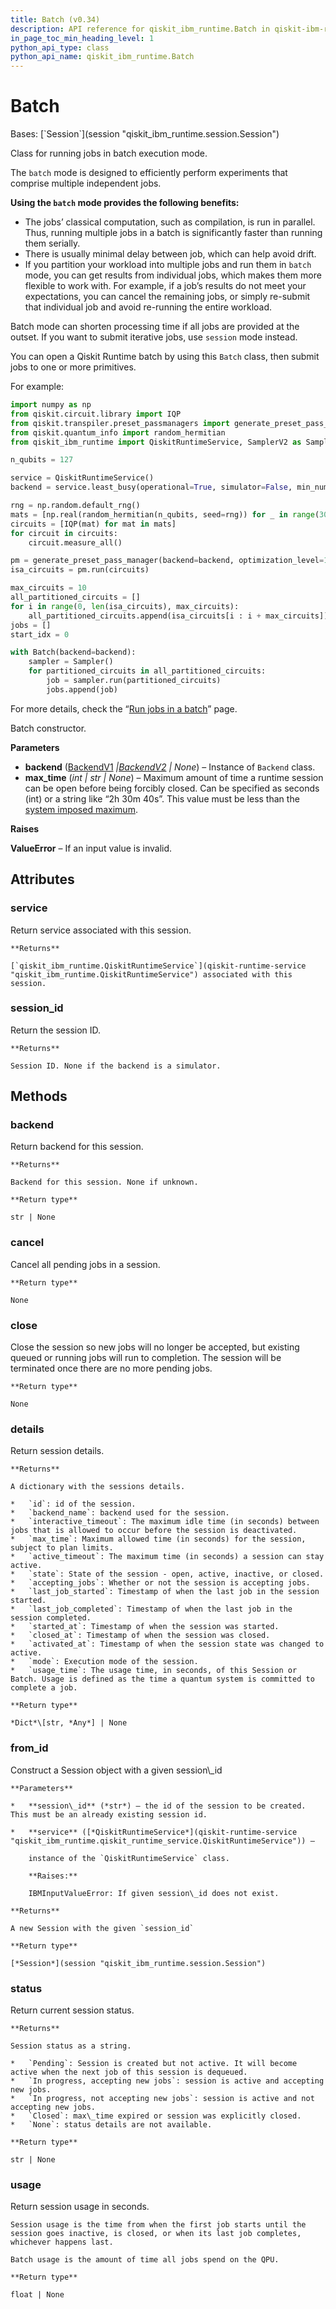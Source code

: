 ```yaml
---
title: Batch (v0.34)
description: API reference for qiskit_ibm_runtime.Batch in qiskit-ibm-runtime v0.34
in_page_toc_min_heading_level: 1
python_api_type: class
python_api_name: qiskit_ibm_runtime.Batch
---
```


# Batch

<Class id="qiskit_ibm_runtime.Batch" isDedicatedPage={true} github="https://github.com/Qiskit/qiskit-ibm-runtime/tree/stable/0.34/qiskit_ibm_runtime/batch.py#L23-L117" signature="Batch(backend=None, max_time=None)" modifiers="class">
  Bases: [`Session`](session "qiskit_ibm_runtime.session.Session")

  Class for running jobs in batch execution mode.

  The `batch` mode is designed to efficiently perform experiments that comprise multiple independent jobs.

  **Using the `batch` mode provides the following benefits:**

  *   The jobs’ classical computation, such as compilation, is run in parallel. Thus, running multiple jobs in a batch is significantly faster than running them serially.
  *   There is usually minimal delay between job, which can help avoid drift.
  *   If you partition your workload into multiple jobs and run them in `batch` mode, you can get results from individual jobs, which makes them more flexible to work with. For example, if a job’s results do not meet your expectations, you can cancel the remaining jobs, or simply re-submit that individual job and avoid re-running the entire workload.

  Batch mode can shorten processing time if all jobs are provided at the outset. If you want to submit iterative jobs, use `session` mode instead.

  You can open a Qiskit Runtime batch by using this `Batch` class, then submit jobs to one or more primitives.

  For example:

  ```python
  import numpy as np
  from qiskit.circuit.library import IQP
  from qiskit.transpiler.preset_passmanagers import generate_preset_pass_manager
  from qiskit.quantum_info import random_hermitian
  from qiskit_ibm_runtime import QiskitRuntimeService, SamplerV2 as Sampler, Batch

  n_qubits = 127

  service = QiskitRuntimeService()
  backend = service.least_busy(operational=True, simulator=False, min_num_qubits=n_qubits)

  rng = np.random.default_rng()
  mats = [np.real(random_hermitian(n_qubits, seed=rng)) for _ in range(30)]
  circuits = [IQP(mat) for mat in mats]
  for circuit in circuits:
      circuit.measure_all()

  pm = generate_preset_pass_manager(backend=backend, optimization_level=1)
  isa_circuits = pm.run(circuits)

  max_circuits = 10
  all_partitioned_circuits = []
  for i in range(0, len(isa_circuits), max_circuits):
      all_partitioned_circuits.append(isa_circuits[i : i + max_circuits])
  jobs = []
  start_idx = 0

  with Batch(backend=backend):
      sampler = Sampler()
      for partitioned_circuits in all_partitioned_circuits:
          job = sampler.run(partitioned_circuits)
          jobs.append(job)
  ```

  For more details, check the “[Run jobs in a batch](/guides/run-jobs-batch)” page.

  Batch constructor.

  **Parameters**

  *   **backend** ([BackendV1](/api/qiskit/1.4/qiskit.providers.BackendV1 "(in Qiskit v1.3)")  *|*[*BackendV2*](/api/qiskit/qiskit.providers.BackendV2 "(in Qiskit v1.3)") *| None*) – Instance of `Backend` class.
  *   **max\_time** (*int | str | None*) – Maximum amount of time a runtime session can be open before being forcibly closed. Can be specified as seconds (int) or a string like “2h 30m 40s”. This value must be less than the [system imposed maximum](/guides/max-execution-time).

  **Raises**

  **ValueError** – If an input value is invalid.

  ## Attributes

  ### service

  <Attribute id="qiskit_ibm_runtime.Batch.service">
    Return service associated with this session.

    **Returns**

    [`qiskit_ibm_runtime.QiskitRuntimeService`](qiskit-runtime-service "qiskit_ibm_runtime.QiskitRuntimeService") associated with this session.
  </Attribute>

  ### session\_id

  <Attribute id="qiskit_ibm_runtime.Batch.session_id">
    Return the session ID.

    **Returns**

    Session ID. None if the backend is a simulator.
  </Attribute>

  ## Methods

  ### backend

  <Function id="qiskit_ibm_runtime.Batch.backend" github="https://github.com/Qiskit/qiskit-ibm-runtime/tree/stable/0.34/qiskit_ibm_runtime/session.py#L204-L212" signature="backend()">
    Return backend for this session.

    **Returns**

    Backend for this session. None if unknown.

    **Return type**

    str | None
  </Function>

  ### cancel

  <Function id="qiskit_ibm_runtime.Batch.cancel" github="https://github.com/Qiskit/qiskit-ibm-runtime/tree/stable/0.34/qiskit_ibm_runtime/session.py#L190-L194" signature="cancel()">
    Cancel all pending jobs in a session.

    **Return type**

    None
  </Function>

  ### close

  <Function id="qiskit_ibm_runtime.Batch.close" github="https://github.com/Qiskit/qiskit-ibm-runtime/tree/stable/0.34/qiskit_ibm_runtime/session.py#L196-L202" signature="close()">
    Close the session so new jobs will no longer be accepted, but existing queued or running jobs will run to completion. The session will be terminated once there are no more pending jobs.

    **Return type**

    None
  </Function>

  ### details

  <Function id="qiskit_ibm_runtime.Batch.details" github="https://github.com/Qiskit/qiskit-ibm-runtime/tree/stable/0.34/qiskit_ibm_runtime/session.py#L255-L297" signature="details()">
    Return session details.

    **Returns**

    A dictionary with the sessions details.

    *   `id`: id of the session.
    *   `backend_name`: backend used for the session.
    *   `interactive_timeout`: The maximum idle time (in seconds) between jobs that is allowed to occur before the session is deactivated.
    *   `max_time`: Maximum allowed time (in seconds) for the session, subject to plan limits.
    *   `active_timeout`: The maximum time (in seconds) a session can stay active.
    *   `state`: State of the session - open, active, inactive, or closed.
    *   `accepting_jobs`: Whether or not the session is accepting jobs.
    *   `last_job_started`: Timestamp of when the last job in the session started.
    *   `last_job_completed`: Timestamp of when the last job in the session completed.
    *   `started_at`: Timestamp of when the session was started.
    *   `closed_at`: Timestamp of when the session was closed.
    *   `activated_at`: Timestamp of when the session state was changed to active.
    *   `mode`: Execution mode of the session.
    *   `usage_time`: The usage time, in seconds, of this Session or Batch. Usage is defined as the time a quantum system is committed to complete a job.

    **Return type**

    *Dict*\[str, *Any*] | None
  </Function>

  ### from\_id

  <Function id="qiskit_ibm_runtime.Batch.from_id" github="https://github.com/Qiskit/qiskit-ibm-runtime/tree/stable/0.34/qiskit_ibm_runtime/session.py#L317-L350" signature="from_id(session_id, service)" modifiers="classmethod">
    Construct a Session object with a given session\_id

    **Parameters**

    *   **session\_id** (*str*) – the id of the session to be created. This must be an already existing session id.

    *   **service** ([*QiskitRuntimeService*](qiskit-runtime-service "qiskit_ibm_runtime.qiskit_runtime_service.QiskitRuntimeService")) –

        instance of the `QiskitRuntimeService` class.

        **Raises:**

        IBMInputValueError: If given session\_id does not exist.

    **Returns**

    A new Session with the given `session_id`

    **Return type**

    [*Session*](session "qiskit_ibm_runtime.session.Session")
  </Function>

  ### status

  <Function id="qiskit_ibm_runtime.Batch.status" github="https://github.com/Qiskit/qiskit-ibm-runtime/tree/stable/0.34/qiskit_ibm_runtime/session.py#L214-L239" signature="status()">
    Return current session status.

    **Returns**

    Session status as a string.

    *   `Pending`: Session is created but not active. It will become active when the next job of this session is dequeued.
    *   `In progress, accepting new jobs`: session is active and accepting new jobs.
    *   `In progress, not accepting new jobs`: session is active and not accepting new jobs.
    *   `Closed`: max\_time expired or session was explicitly closed.
    *   `None`: status details are not available.

    **Return type**

    str | None
  </Function>

  ### usage

  <Function id="qiskit_ibm_runtime.Batch.usage" github="https://github.com/Qiskit/qiskit-ibm-runtime/tree/stable/0.34/qiskit_ibm_runtime/session.py#L241-L253" signature="usage()">
    Return session usage in seconds.

    Session usage is the time from when the first job starts until the session goes inactive, is closed, or when its last job completes, whichever happens last.

    Batch usage is the amount of time all jobs spend on the QPU.

    **Return type**

    float | None
  </Function>
</Class>

